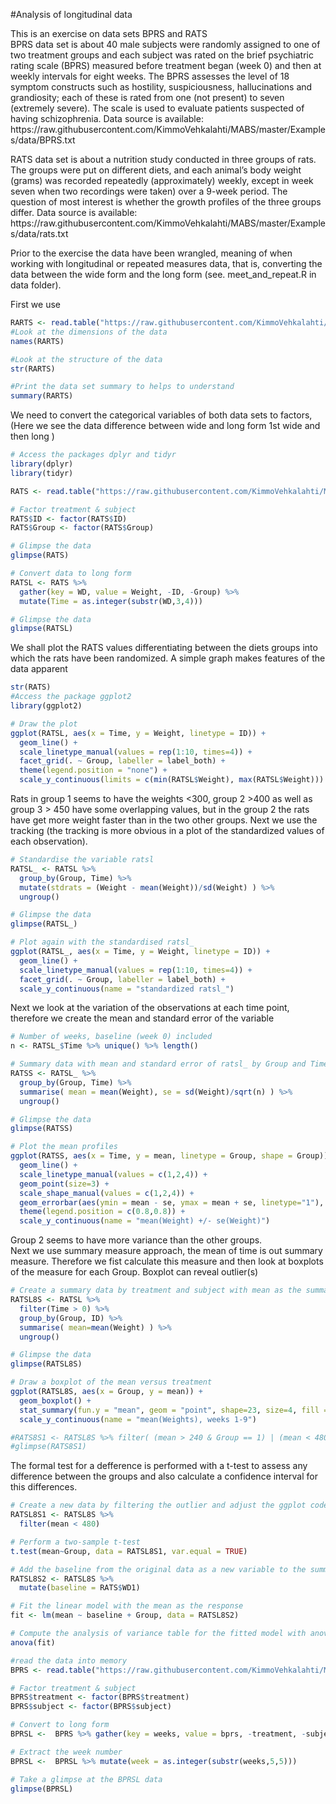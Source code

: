 #Analysis of longitudinal data

This is an exercise on data sets BPRS and RATS  
BPRS data set is about 40 male subjects were randomly assigned to one of two treatment groups and each subject was rated on the brief psychiatric rating scale (BPRS) measured before treatment began (week 0) and then at weekly intervals for eight weeks. The BPRS assesses the level of 18 symptom constructs such as hostility, suspiciousness, hallucinations and grandiosity; each of these is rated from one (not present) to seven (extremely severe). The scale is used to evaluate patients suspected of having schizophrenia.
Data source is available: https://raw.githubusercontent.com/KimmoVehkalahti/MABS/master/Examples/data/BPRS.txt  

RATS data set is about a nutrition study conducted in three groups of rats. The groups were put on different diets, and each animal’s body weight (grams) was recorded repeatedly (approximately) weekly, except in week seven when two recordings were taken) over a 9-week period. The question of most interest is whether the growth profiles of the three groups differ.
Data source is available: https://raw.githubusercontent.com/KimmoVehkalahti/MABS/master/Examples/data/rats.txt

Prior to the exercise the data have been wrangled, meaning of when working with longitudinal or repeated measures data, that is, converting the data between the wide form and the long form (see. meet_and_repeat.R in data folder).  

First we use 

```r
RARTS <- read.table("https://raw.githubusercontent.com/KimmoVehkalahti/MABS/master/Examples/data/rats.txt", sep  =" ", header = T)
#Look at the dimensions of the data
names(RARTS)

#Look at the structure of the data
str(RARTS)

#Print the data set summary to helps to understand 
summary(RARTS)
```
We need to convert the categorical variables of both data sets to factors, (Here we see the data difference between wide and long form 1st wide and then long )  
```r
# Access the packages dplyr and tidyr
library(dplyr)
library(tidyr)

RATS <- read.table("https://raw.githubusercontent.com/KimmoVehkalahti/MABS/master/Examples/data/rats.txt", sep  ="\t", header = T)

# Factor treatment & subject
RATS$ID <- factor(RATS$ID)
RATS$Group <- factor(RATS$Group)

# Glimpse the data
glimpse(RATS)

# Convert data to long form
RATSL <- RATS %>%
  gather(key = WD, value = Weight, -ID, -Group) %>%
  mutate(Time = as.integer(substr(WD,3,4))) 

# Glimpse the data
glimpse(RATSL)

```
  
  
We shall plot the RATS values differentiating between the diets groups into which the rats have been randomized. A simple graph makes features of the data apparent
```r
str(RATS)
#Access the package ggplot2
library(ggplot2)

# Draw the plot
ggplot(RATSL, aes(x = Time, y = Weight, linetype = ID)) +
  geom_line() +
  scale_linetype_manual(values = rep(1:10, times=4)) +
  facet_grid(. ~ Group, labeller = label_both) +
  theme(legend.position = "none") + 
  scale_y_continuous(limits = c(min(RATSL$Weight), max(RATSL$Weight)))
```


  Rats in group 1 seems to have the weights <300, group 2 >400 as well as group 3 > 450 have some overlapping values, but in the group 2 the rats have get more weight faster than in the two other groups.
  Next we use the tracking (the tracking is more obvious in a plot of the standardized values of each observation).
```r
# Standardise the variable ratsl
RATSL_ <- RATSL %>%
  group_by(Group, Time) %>%
  mutate(stdrats = (Weight - mean(Weight))/sd(Weight) ) %>%
  ungroup()

# Glimpse the data
glimpse(RATSL_)

# Plot again with the standardised ratsl_
ggplot(RATSL_, aes(x = Time, y = Weight, linetype = ID)) +
  geom_line() +
  scale_linetype_manual(values = rep(1:10, times=4)) +
  facet_grid(. ~ Group, labeller = label_both) +
  scale_y_continuous(name = "standardized ratsl_")
```
  
  Next we look at the variation of the observations at each time point, therefore we create the mean and standard error of the variable  
```r
# Number of weeks, baseline (week 0) included
n <- RATSL_$Time %>% unique() %>% length()

# Summary data with mean and standard error of ratsl_ by Group and Time 
RATSS <- RATSL_ %>%
  group_by(Group, Time) %>%
  summarise( mean = mean(Weight), se = sd(Weight)/sqrt(n) ) %>%
  ungroup()

# Glimpse the data
glimpse(RATSS)

# Plot the mean profiles
ggplot(RATSS, aes(x = Time, y = mean, linetype = Group, shape = Group)) +
  geom_line() +
  scale_linetype_manual(values = c(1,2,4)) +
  geom_point(size=3) +
  scale_shape_manual(values = c(1,2,4)) +
  geom_errorbar(aes(ymin = mean - se, ymax = mean + se, linetype="1"), width=0.3) +
  theme(legend.position = c(0.8,0.8)) +
  scale_y_continuous(name = "mean(Weight) +/- se(Weight)")
```
  


Group 2 seems to have more variance than the other groups.  
Next we use summary measure approach, the mean of time is out summary measure. Therefore we fist calculate this measure and then look at boxplots of the measure for each Group. Boxplot can reveal outlier(s)
```r
# Create a summary data by treatment and subject with mean as the summary variable (ignoring baseline ).
RATSL8S <- RATSL %>%
  filter(Time > 0) %>%
  group_by(Group, ID) %>%
  summarise( mean=mean(Weight) ) %>%
  ungroup()

# Glimpse the data
glimpse(RATSL8S)

# Draw a boxplot of the mean versus treatment
ggplot(RATSL8S, aes(x = Group, y = mean)) +
  geom_boxplot() +
  stat_summary(fun.y = "mean", geom = "point", shape=23, size=4, fill = "white") +
  scale_y_continuous(name = "mean(Weights), weeks 1-9")
```
 

```r
#RATS8S1 <- RATSL8S %>% filter( (mean > 240 & Group == 1) | (mean < 480 & Group == 2) | (mean > 500 & Group == 3) )
#glimpse(RATS8S1)
```


The formal test for a defference is performed with a t-test to assess any difference between the groups and also calculate a confidence interval for this differences.
```r
# Create a new data by filtering the outlier and adjust the ggplot code the draw the plot again with the new data
RATSL8S1 <- RATSL8S %>%
  filter(mean < 480)

# Perform a two-sample t-test
t.test(mean~Group, data = RATSL8S1, var.equal = TRUE)

# Add the baseline from the original data as a new variable to the summary data
RATSL8S2 <- RATSL8S %>%
  mutate(baseline = RATS$WD1)

# Fit the linear model with the mean as the response 
fit <- lm(mean ~ baseline + Group, data = RATSL8S2)

# Compute the analysis of variance table for the fitted model with anova()
anova(fit)
```














```r
#read the data into memory
BPRS <- read.table("https://raw.githubusercontent.com/KimmoVehkalahti/MABS/master/Examples/data/BPRS.txt", sep  =" ", header = T)

# Factor treatment & subject
BPRS$treatment <- factor(BPRS$treatment)
BPRS$subject <- factor(BPRS$subject)

# Convert to long form
BPRSL <-  BPRS %>% gather(key = weeks, value = bprs, -treatment, -subject)

# Extract the week number
BPRSL <-  BPRSL %>% mutate(week = as.integer(substr(weeks,5,5)))

# Take a glimpse at the BPRSL data
glimpse(BPRSL)
```



